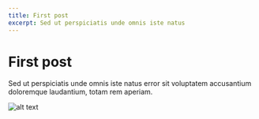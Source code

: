 ```yaml
---
title: First post
excerpt: Sed ut perspiciatis unde omnis iste natus
---
```


# First post

Sed ut perspiciatis unde omnis iste natus error sit voluptatem accusantium doloremque laudantium, totam rem aperiam.

![alt text](/test.png "Title")
